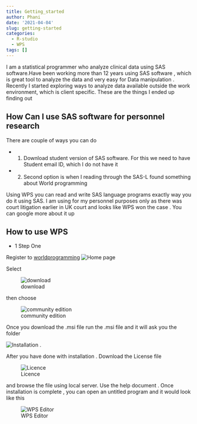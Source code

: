 ```yaml
---
title: Getting_started
author: Phani
date: '2021-04-04'
slug: getting-started
categories:
  - R-studio
  - WPS
tags: []
---
```


I am a statistical programmer who analyze clinical data using SAS software.Have been working 
more than 12 years using SAS software , which is great tool to analyze the data and very easy
for Data manipulation . Recently I started exploring ways to analyze data available outside the 
work environment, which is client specific. These are the things I ended up finding out 




## How Can I use SAS software for personnel research 
There are couple of ways you can do 




- 1. Download student version of SAS software. For this we need to have Student email ID, which I do not have it 




- 2. Second option is when I reading through the SAS-L found something about World programming 


Using WPS you can read and write SAS language programs exactly way you do it using SAS. I am using for my personnel purposes only  as there was court litigation earlier in UK court and looks like WPS won the case . You can google more about it up 




## How to use WPS



- 1 Step One 



Register to [worldprogramming ](https://www.worldprogramming.com/)
![Home page](images/intro.JPG)


Select  

![download](images/download.JPG) 


then choose

![community edition](images/coummunity edition.JPG)

Once you download the .msi file run the .msi file and it will ask you the folder 

![Installation ](images/first_time.JPG) . 

After you have done with installation . Download the License file 

![Licence](images/Licence.JPG)

and browse the file using local server. Use the help document . Once 
installation is complete , you can open an untitled program and it would look like this 

![WPS Editor](images/sas_editor.JPG)

